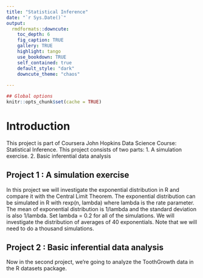 ```yaml
---
title: "Statistical Inference"
date: "`r Sys.Date()`"
output:
  rmdformats::downcute: 
    toc_depth: 6
    fig_caption: TRUE
    gallery: TRUE
    highlight: tango
    use_bookdown: TRUE
    self_contained: true
    default_style: "dark"
    downcute_theme: "chaos"
    
---
```



```r
## Global options
knitr::opts_chunk$set(cache = TRUE)
```
# Introduction
This project is part of Coursera John Hopkins Data Science Course: Statistical Inference. This project consists of two parts:
1. A simulation exercise.
2. Basic inferential data analysis

## Project 1 : A simulation exercise

In this project we will investigate the exponential distribution in R and compare it with the Central Limit Theorem. The exponential distribution can be simulated in R with rexp(n, lambda) where lambda is the rate parameter. The mean of exponential distribution is 1/lambda and the standard deviation is also 1/lambda. Set lambda = 0.2 for all of the simulations. We will investigate the distribution of averages of 40 exponentials. Note that we will need to do a thousand simulations.

## Project 2 : Basic inferential data analysis

Now in the second project, we're going to analyze the ToothGrowth data in the R datasets package.
